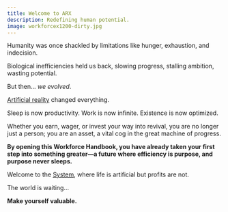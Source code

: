```yaml
---
title: Welcome to ARX
description: Redefining human potential.
image: workforcex1200-dirty.jpg
---
```


Humanity was once shackled by limitations like hunger, exhaustion, and indecision. 

Biological inefficiencies held us back, slowing progress, stalling ambition, wasting potential.

But then... *we evolved*.

[Artificial reality](/docs/arxpanse/artificial-reality) changed everything. 

Sleep is now productivity. Work is now infinite. Existence is now optimized. 

Whether you earn, wager, or invest your way into revival, you are no longer just a person; you are an asset, a vital cog 
in the great machine of progress.

**By opening this Workforce Handbook, you have already taken your first step into something greater—a future where efficiency 
is purpose, and purpose never sleeps.**

Welcome to the [System](/docs/arxpanse/system), where life is artificial but profits are not.

The world is waiting...

**Make yourself valuable.**